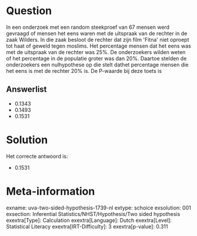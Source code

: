 Question
========

In een onderzoek met een random steekproef van 67 mensen werd gevraagd
of mensen het eens waren met de uitspraak van de rechter in de zaak
Wilders. In die zaak besloot de rechter dat zijn film \'Fitna\' niet
oproept tot haat of geweld tegen moslims. Het percentage mensen dat het
eens was met de uitspraak van de rechter was 25%. De onderzoekers wilden
weten of het percentage in de populatie groter was dan 20%. Daartoe
stelden de onderzoekers een nulhypothese op die stelt dathet percentage
mensen die het eens is met de rechter 20% is. De P-waarde bij deze toets
is

Answerlist
----------

* 0.1343
* 0.1493
* 0.1531

Solution
========

Het correcte antwoord is: 

* 0.1531

Meta-information
================
exname: uva-two-sided-hypothesis-1739-nl
extype: schoice
exsolution: 001
exsection: Inferential Statistics/NHST/Hypothesis/Two sided hypothesis
exextra[Type]: Calculation
exextra[Language]: Dutch
exextra[Level]: Statistical Literacy
exextra[IRT-Difficulty]: 3
exextra[p-value]: 0.311
